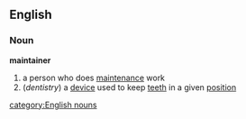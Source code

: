 ==English==
===Noun===
'''maintainer'''
# a person who does [[maintenance]] work
#(''dentistry'') a [[device]] used to keep [[teeth]] in a given [[position]]
[[category:English nouns]]